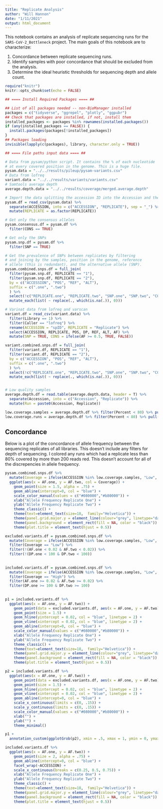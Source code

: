 ```yaml
---
title: "Replicate Analysis"
author: "Will Hannon"
date: "1/11/2021"
output: html_document
---
```


This notebook contains an analysis of replicate sequencing runs for the `SARS-CoV-2_Bottleneck` project. The main goals of this notebook are to characterize: 

1. Concordance between replicate sequencing runs. 
2. Identify samples with poor concordance that should be excluded from the analysis. 
3. Determine the ideal heuristic thresholds for sequencing depth and allele count. 

```r
require("knitr")
knitr::opts_chunk$set(echo = FALSE)
```

```r

## ==== Install Required Packages ==== ##

## List of all packages needed -- non-BioManager installed
packages = c("tidyverse", "ggrepel", "plotly", "ggpubr")
## Check that packages are installed, if not, install them
installed_packages <- packages %in% rownames(installed.packages())
if (any(installed_packages == FALSE)) {
  install.packages(packages[!installed_packages])
}
## Packages loading
invisible(lapply(c(packages), library, character.only = TRUE))

```

```r

## ==== File paths input data ==== ##

# Data from pysam/python script. It contains the % of each nucleotide
# at every covered position in the genome. This is a huge file.
pysam.data = "../../results/pileup/pysam-variants.csv"
# Data from lofreq
variant.data = "../../results/variants/variants.csv"
# Samtools average depth
average.depth.data = "../../results/coverage/merged.average.depth" 

```

```r

# Import the data splitting the accession ID into the Accession and the Replicate
pysam.df = read_csv(pysam.data) %>% 
  separate(ACCESSION, into = c("ACCESSION", "REPLICATE"), sep = "_") %>% 
  mutate(REPLICATE = as.factor(REPLICATE))

# Get only the consensus alleles
pysam.consensus.df = pysam.df %>% 
  filter(CONS == TRUE)

# Get only the SNPs
pysam.snp.df = pysam.df %>% 
  filter(SNP == TRUE) 

# Get the prevalence of SNPs between replicates by filtering 
# and joining by the samples, position in the genome, reference
# allele (this is redundant), and the alternative allele (SNP).
pysam.combined.snps.df = full_join(
  filter(pysam.snp.df, REPLICATE == "1"),
  filter(pysam.snp.df, REPLICATE == "2"), 
  by = c("ACCESSION", "POS", "REF", "ALT"),
  suffix = c(".one", ".two")
  ) %>% 
  select(!c("REPLICATE.one", "REPLICATE.two", "SNP.one", "SNP.two", "CONS.one", "CONS.two")) %>% 
  mutate_each(list( ~ replace(., which(is.na(.)), 0)))

# Varinat data from lofreq and varscan
variant.df = read_csv(variant.data) %>% 
  filter(Library == 1) %>% 
  filter(Caller == "lofreq") %>% 
  rename(ACCESSION = "spID", REPLICATE = "Replicate") %>% 
  select(ACCESSION, REPLICATE, POS, DP, REF, ALT, AF) %>% 
  mutate(SNP = TRUE, CONS = ifelse(AF >= 0.5, TRUE, FALSE))

variant.combined.snps.df = full_join(
  filter(variant.df, REPLICATE == "1"),
  filter(variant.df, REPLICATE == "2"), 
  by = c("ACCESSION", "POS", "REF", "ALT"),
  suffix = c(".one", ".two")
  ) %>% 
  select(!c("REPLICATE.one", "REPLICATE.two", "SNP.one", "SNP.two", "CONS.one", "CONS.two")) %>% 
  mutate_each(list( ~ replace(., which(is.na(.)), 0)))


# Low quality samples 
average.depth.df = read.table(average.depth.data, header = T) %>% 
  separate(Accession, into = c("Accession", "Replicate")) %>% 
  mutate(Run = paste0(Accession, Replicate))

low.coverage.samples = average.depth.df %>% filter(Percent < 80) %>% pull(Accession)
low.coverage.runs = average.depth.df %>% filter(Percent < 80) %>% pull(Run)

```

## Concordance

Below is a plot of the concordance of allele frequency between the sequencing replicates of all libraries. This doesn't include any filters for depth of sequencing. I colored any runs which had a replicate less than 80% covered by more than 200 reads red. This doesn't account for all of the discrepencies in allele frequency.   

```r

pysam.combined.snps.df %>% 
  mutate(Coverage = ifelse(ACCESSION %in% low.coverage.samples, "Low", "High")) %>% 
  ggplot(aes(x = AF.one, y = AF.two, col = Coverage)) + 
    geom_point(size = 1.5, alpha = .75) +
    geom_abline(intercept=0, col = "blue") + 
    scale_color_manual(values = c("#080000","#b80000")) +
    xlab("Allele Frequency Replicate One") +
    ylab("Allele Frequency Replicate Two") +
    theme_classic() +
    theme(text=element_text(size=18,  family="Helvetica")) +
    theme(panel.grid.major.y = element_line(colour="grey", linetype="dashed")) +
    theme(panel.background = element_rect(fill = NA, color = "black")) +
    theme(plot.title = element_text(hjust = 0.5)) 


```


```r

excluded.variants.df = pysam.combined.snps.df %>% 
  mutate(Coverage = ifelse(ACCESSION %in% low.coverage.samples, "Low", "High")) %>%
  filter(Coverage == "Low") %>% 
  filter(!(AF.one < 0.02 & AF.two < 0.02)) %>% 
  filter(!(DP.one < 100 & DP.two < 100))
 
  
included.variants.df = pysam.combined.snps.df %>% 
  mutate(Coverage = ifelse(ACCESSION %in% low.coverage.samples, "Low", "High")) %>%
  filter(Coverage == "High") %>% 
  filter(AF.one >= 0.02 & AF.two >= 0.02) %>% 
  filter(DP.one >= 100 & DP.two >= 100)
 
 
p1 = included.variants.df %>% 
  ggplot(aes(x = AF.one, y = AF.two)) + 
    geom_point(data = excluded.variants.df, aes(x = AF.one, y = AF.two), size = .5, col = "#b80000", alpha = 0.5) +
    geom_point(size = 1.5) +
    geom_hline(yintercept = 0.02, col = "blue", linetype = 2) + 
    geom_vline(xintercept = 0.02, col = "blue", linetype = 2) + 
    geom_abline(intercept=0, col = "blue") + 
    scale_color_manual(values = c("#080000","#b80000")) +
    xlab("Allele Frequency Replicate One") +
    ylab("Allele Frequency Replicate Two") +
    theme_classic() +
    theme(text=element_text(size=18,  family="Helvetica")) +
    theme(panel.grid.major.y = element_line(colour="grey", linetype="dashed")) +
    theme(panel.background = element_rect(fill = NA, color = "black")) +
    theme(plot.title = element_text(hjust = 0.5)) 

p2 = included.variants.df %>% 
  ggplot(aes(x = AF.one, y = AF.two)) + 
    geom_point(data = excluded.variants.df, aes(x = AF.one, y = AF.two), size = .5, col = "#b80000", alpha = 0.5) +
    geom_point(size = 1.5) +
    geom_hline(yintercept = 0.02, col = "blue", linetype = 2) + 
    geom_vline(xintercept = 0.02, col = "blue", linetype = 2) + 
    geom_abline(intercept=0, col = "blue") + 
    scale_x_continuous(limits = c(0, .15)) + 
    scale_y_continuous(limits = c(0, .15)) + 
    scale_color_manual(values = c("#080000","#b80000")) +
    xlab("") +
    ylab("") +
    theme_minimal()

p1 + 
  annotation_custom(ggplotGrob(p2), xmin = .5, xmax = 1, ymin = 0, ymax = .4)
```



```r

included.variants.df %>% 
  ggplot(aes(x = AF.one, y = AF.two)) + 
    geom_point(size = 2, alpha = .75) +
    geom_abline(intercept=0, col = "blue") + 
    facet_wrap(~ACCESSION) + 
    scale_x_continuous(breaks = c(0.25, 0.5, 0.75)) +
    xlab("Allele Frequency Replicate One") +
    ylab("Allele Frequency Replicate Two") +
    theme_classic() +
    theme(text=element_text(size=18,  family="Helvetica")) +
    theme(panel.grid.major.y = element_line(colour="grey", linetype="dashed")) +
    theme(panel.background = element_rect(fill = NA, color = "black")) +
    theme(plot.title = element_text(hjust = 0.5)) 


```


